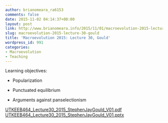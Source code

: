 ```yaml
---
author: brianomeara_ra6153
comments: false
date: 2015-11-02 04:14:37+00:00
layout: post
link: http://www.brianomeara.info/2015/11/01/macroevolution-2015-lecture-30-gould/
slug: macroevolution-2015-lecture-30-gould
title: 'Macroevolution 2015: Lecture 30, Gould'
wordpress_id: 991
categories:
- Macroevolution
- Teaching
---
```


Learning objectives:



	
  * Popularization

	
  * Punctuated equilibrium

	
  * Arguments against panselectionism


[UTKEEB464_Lecture30_2015_StephenJayGould_V01.pdf](http://brianomeara.info/wordpress_beta/wp-content/uploads/2015/11/UTKEEB464_Lecture30_2015_StephenJayGould_V01.pdf) [UTKEEB464_Lecture30_2015_StephenJayGould_V01.pptx](http://brianomeara.info/wordpress_beta/wp-content/uploads/2015/11/UTKEEB464_Lecture30_2015_StephenJayGould_V01.pptx)
